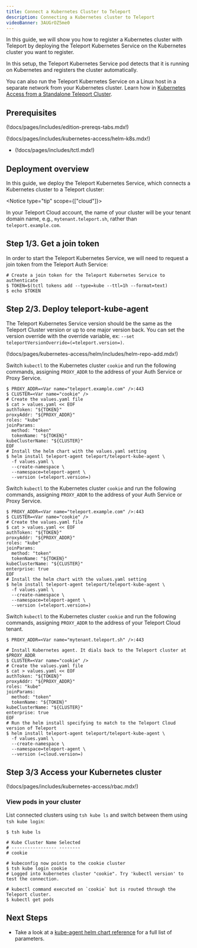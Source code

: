 ```yaml
---
title: Connect a Kubernetes Cluster to Teleport
description: Connecting a Kubernetes cluster to Teleport
videoBanner: 3AUGrOZ5me0
---
```


In this guide, we will show you how to register a Kubernetes cluster with
Teleport by deploying the Teleport Kubernetes Service on the Kubernetes cluster
you want to register.

In this setup, the Teleport Kubernetes Service pod detects that it is running on
Kubernetes and registers the cluster automatically.

<Notice type="tip">

You can also run the Teleport Kubernetes Service on a Linux host in a separate
network from your Kubernetes cluster. Learn how in [Kubernetes Access from a
Standalone Teleport Cluster](./register-clusters/static-kubeconfig.mdx).

</Notice>

## Prerequisites

(!docs/pages/includes/edition-prereqs-tabs.mdx!)

(!docs/pages/includes/kubernetes-access/helm-k8s.mdx!)

- (!docs/pages/includes/tctl.mdx!)

## Deployment overview

In this guide, we deploy the Teleport Kubernetes Service, which connects a
Kubernetes cluster to a Teleport cluster:

<Notice type="tip" scope={["cloud"]}>

In your Teleport Cloud account, the name of your cluster will be your tenant
domain name, e.g., `mytenant.teleport.sh`, rather than `teleport.example.com`.

</Notice>

## Step 1/3. Get a join token

In order to start the Teleport Kubernetes Service, we will need to request a
join token from the Teleport Auth Service:

```code
# Create a join token for the Teleport Kubernetes Service to authenticate
$ TOKEN=$(tctl tokens add --type=kube --ttl=1h --format=text)
$ echo $TOKEN
```

## Step 2/3. Deploy teleport-kube-agent

<Notice type="tip" >

The Teleport Kubernetes Service version should be the same as the Teleport Cluster version
or up to one major version back. You can set the version override with the override variable, ex: `--set teleportVersionOverride=(=teleport.version=)`.

</Notice>

(!docs/pages/kubernetes-access/helm/includes/helm-repo-add.mdx!)

<Tabs>
<TabItem scope={["oss","team"]} label="Teleport Team/Community Edition">

Switch `kubectl` to the Kubernetes cluster `cookie` and run the following
commands, assigning `PROXY_ADDR` to the address of your Auth Service or Proxy
Service.

```code
$ PROXY_ADDR=<Var name="teleport.example.com" />:443
$ CLUSTER=<Var name="cookie" />
# Create the values.yaml file
$ cat > values.yaml << EOF
authToken: "${TOKEN}"
proxyAddr: "${PROXY_ADDR}"
roles: "kube"
joinParams:
  method: "token"
  tokenName: "${TOKEN}"
kubeClusterName: "${CLUSTER}"
EOF
# Install the helm chart with the values.yaml setting
$ helm install teleport-agent teleport/teleport-kube-agent \
  -f values.yaml \
  --create-namespace \
  --namespace=teleport-agent \
  --version (=teleport.version=)
```

</TabItem>
<TabItem scope={["enterprise"]} label="Enterprise">

Switch `kubectl` to the Kubernetes cluster `cookie` and run the following
commands, assigning `PROXY_ADDR` to the address of your Auth Service or Proxy
Service.

```code
$ PROXY_ADDR=<Var name="teleport.example.com" />:443
$ CLUSTER=<Var name="cookie" />
# Create the values.yaml file
$ cat > values.yaml << EOF
authToken: "${TOKEN}"
proxyAddr: "${PROXY_ADDR}"
roles: "kube"
joinParams:
  method: "token"
  tokenName: "${TOKEN}"
kubeClusterName: "${CLUSTER}"
enterprise: true
EOF
# Install the helm chart with the values.yaml setting
$ helm install teleport-agent teleport/teleport-kube-agent \
  -f values.yaml \
  --create-namespace \
  --namespace=teleport-agent \
  --version (=teleport.version=)
```

</TabItem>
<TabItem scope={["cloud"]} label="Teleport Cloud">

Switch `kubectl` to the Kubernetes cluster `cookie` and run the following
commands, assigning `PROXY_ADDR` to the address of your Teleport Cloud tenant.

```code
$ PROXY_ADDR=<Var name="mytenant.teleport.sh" />:443

# Install Kubernetes agent. It dials back to the Teleport cluster at $PROXY_ADDR
$ CLUSTER=<Var name="cookie" />
# Create the values.yaml file
$ cat > values.yaml << EOF
authToken: "${TOKEN}"
proxyAddr: "${PROXY_ADDR}"
roles: "kube"
joinParams:
  method: "token"
  tokenName: "${TOKEN}"
kubeClusterName: "${CLUSTER}"
enterprise: true
EOF
# Run the helm install specifying to match to the Teleport Cloud version of Teleport
$ helm install teleport-agent teleport/teleport-kube-agent \
  -f values.yaml \
  --create-namespace \
  --namespace=teleport-agent \
  --version (=cloud.version=)
```

</TabItem>
</Tabs>

## Step 3/3 Access your Kubernetes cluster

(!docs/pages/includes/kubernetes-access/rbac.mdx!)

### View pods in your cluster

List connected clusters using `tsh kube ls` and switch between
them using `tsh kube login`:

```code
$ tsh kube ls

# Kube Cluster Name Selected
# ----------------- --------
# cookie

# kubeconfig now points to the cookie cluster
$ tsh kube login cookie
# Logged into kubernetes cluster "cookie". Try 'kubectl version' to test the connection.

# kubectl command executed on `cookie` but is routed through the Teleport cluster.
$ kubectl get pods
```

## Next Steps

- Take a look at a [kube-agent helm chart reference](../reference/helm-reference/teleport-kube-agent.mdx) for a full list of parameters.
